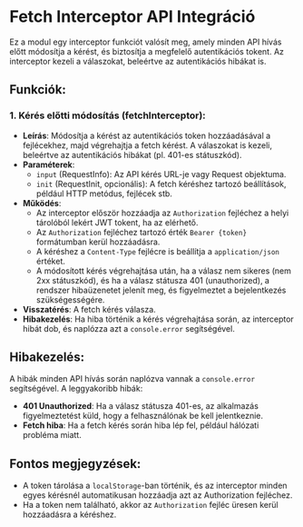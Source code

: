 # Fetch Interceptor API Integráció

Ez a modul egy interceptor funkciót valósít meg, amely minden API hívás előtt módosítja a kérést, és biztosítja a megfelelő autentikációs tokent. Az interceptor kezeli a válaszokat, beleértve az autentikációs hibákat is.

## **Funkciók**:

### **1. Kérés előtti módosítás (fetchInterceptor)**:
- **Leírás**: Módosítja a kérést az autentikációs token hozzáadásával a fejlécekhez, majd végrehajtja a fetch kérést. A válaszokat is kezeli, beleértve az autentikációs hibákat (pl. 401-es státuszkód).
- **Paraméterek**:
  - `input` (RequestInfo): Az API kérés URL-je vagy Request objektuma.
  - `init` (RequestInit, opcionális): A fetch kéréshez tartozó beállítások, például HTTP metódus, fejlécek stb.
- **Működés**:
  - Az interceptor először hozzáadja az `Authorization` fejléchez a helyi tárolóból lekért JWT tokent, ha az elérhető.
  - Az `Authorization` fejléchez tartozó érték `Bearer {token}` formátumban kerül hozzáadásra.
  - A kéréshez a `Content-Type` fejlécre is beállítja a `application/json` értéket.
  - A módosított kérés végrehajtása után, ha a válasz nem sikeres (nem 2xx státuszkód), és ha a válasz státusza 401 (unauthorized), a rendszer hibaüzenetet jelenít meg, és figyelmeztet a bejelentkezés szükségességére.
- **Visszatérés**: A fetch kérés válasza.
- **Hibakezelés**: Ha hiba történik a kérés végrehajtása során, az interceptor hibát dob, és naplózza azt a `console.error` segítségével.

## **Hibakezelés**:
A hibák minden API hívás során naplózva vannak a `console.error` segítségével. A leggyakoribb hibák:
- **401 Unauthorized**: Ha a válasz státusza 401-es, az alkalmazás figyelmeztetést küld, hogy a felhasználónak be kell jelentkeznie.
- **Fetch hiba**: Ha a fetch kérés során hiba lép fel, például hálózati probléma miatt.

## **Fontos megjegyzések**:
- A token tárolása a `localStorage`-ban történik, és az interceptor minden egyes kérésnél automatikusan hozzáadja azt az Authorization fejléchez.
- Ha a token nem található, akkor az `Authorization` fejléc üresen kerül hozzáadásra a kéréshez.